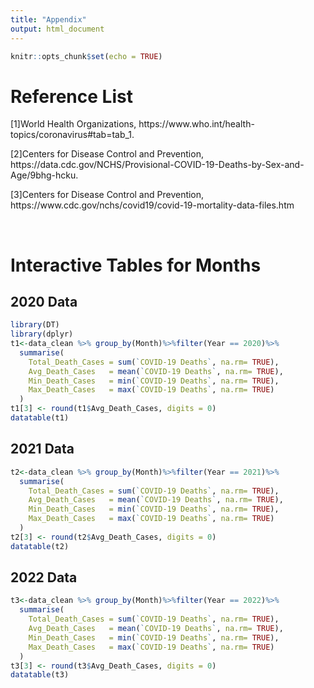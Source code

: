 ```yaml
---
title: "Appendix"
output: html_document
---
```


```r
knitr::opts_chunk$set(echo = TRUE)
```

# Reference List

[1]World Health Organizations, https://www.who.int/health-topics/coronavirus#tab=tab_1.


[2]Centers for Disease Control and Prevention, https://data.cdc.gov/NCHS/Provisional-COVID-19-Deaths-by-Sex-and-Age/9bhg-hcku.


[3]Centers for Disease Control and Prevention, https://www.cdc.gov/nchs/covid19/covid-19-mortality-data-files.htm


<br>


# Interactive Tables for Months

## 2020 Data
```r
library(DT)
library(dplyr)
t1<-data_clean %>% group_by(Month)%>%filter(Year == 2020)%>%
  summarise(
    Total_Death_Cases = sum(`COVID-19 Deaths`, na.rm= TRUE),
    Avg_Death_Cases   = mean(`COVID-19 Deaths`, na.rm= TRUE), 
    Min_Death_Cases   = min(`COVID-19 Deaths`, na.rm= TRUE),
    Max_Death_Cases   = max(`COVID-19 Deaths`, na.rm= TRUE)
  )
t1[3] <- round(t1$Avg_Death_Cases, digits = 0)
datatable(t1)
```

## 2021 Data
```r
t2<-data_clean %>% group_by(Month)%>%filter(Year == 2021)%>%
  summarise(
    Total_Death_Cases = sum(`COVID-19 Deaths`, na.rm= TRUE),
    Avg_Death_Cases   = mean(`COVID-19 Deaths`, na.rm= TRUE), 
    Min_Death_Cases   = min(`COVID-19 Deaths`, na.rm= TRUE),
    Max_Death_Cases   = max(`COVID-19 Deaths`, na.rm= TRUE)
  )
t2[3] <- round(t2$Avg_Death_Cases, digits = 0)
datatable(t2)
```

## 2022 Data
```r
t3<-data_clean %>% group_by(Month)%>%filter(Year == 2022)%>%
  summarise(
    Total_Death_Cases = sum(`COVID-19 Deaths`, na.rm= TRUE),
    Avg_Death_Cases   = mean(`COVID-19 Deaths`, na.rm= TRUE), 
    Min_Death_Cases   = min(`COVID-19 Deaths`, na.rm= TRUE),
    Max_Death_Cases   = max(`COVID-19 Deaths`, na.rm= TRUE)
  )
t3[3] <- round(t3$Avg_Death_Cases, digits = 0)
datatable(t3)
```